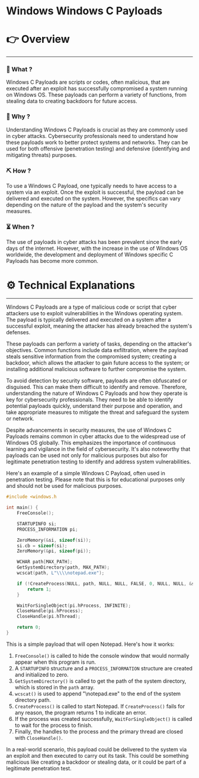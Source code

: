 # Windows Windows C Payloads


# 👉 Overview

---

### 👀 What ?

Windows C Payloads are scripts or codes, often malicious, that are executed after an exploit has successfully compromised a system running on Windows OS. These payloads can perform a variety of functions, from stealing data to creating backdoors for future access.


### 🧐 Why ?

Understanding Windows C Payloads is crucial as they are commonly used in cyber attacks. Cybersecurity professionals need to understand how these payloads work to better protect systems and networks. They can be used for both offensive (penetration testing) and defensive (identifying and mitigating threats) purposes.


### ⛏️ How ?

To use a Windows C Payload, one typically needs to have access to a system via an exploit. Once the exploit is successful, the payload can be delivered and executed on the system. However, the specifics can vary depending on the nature of the payload and the system's security measures.


### ⏳ When ?

The use of payloads in cyber attacks has been prevalent since the early days of the internet. However, with the increase in the use of Windows OS worldwide, the development and deployment of Windows specific C Payloads has become more common.


# ⚙️ Technical Explanations

---

Windows C Payloads are a type of malicious code or script that cyber attackers use to exploit vulnerabilities in the Windows operating system. The payload is typically delivered and executed on a system after a successful exploit, meaning the attacker has already breached the system's defenses.

These payloads can perform a variety of tasks, depending on the attacker's objectives. Common functions include data exfiltration, where the payload steals sensitive information from the compromised system; creating a backdoor, which allows the attacker to gain future access to the system; or installing additional malicious software to further compromise the system.

To avoid detection by security software, payloads are often obfuscated or disguised. This can make them difficult to identify and remove. Therefore, understanding the nature of Windows C Payloads and how they operate is key for cybersecurity professionals. They need to be able to identify potential payloads quickly, understand their purpose and operation, and take appropriate measures to mitigate the threat and safeguard the system or network.

Despite advancements in security measures, the use of Windows C Payloads remains common in cyber attacks due to the widespread use of Windows OS globally. This emphasizes the importance of continuous learning and vigilance in the field of cybersecurity. It's also noteworthy that payloads can be used not only for malicious purposes but also for legitimate penetration testing to identify and address system vulnerabilities.

Here's an example of a simple Windows C Payload, often used in penetration testing. Please note that this is for educational purposes only and should not be used for malicious purposes.

```c
#include <windows.h

int main() {
    FreeConsole();

    STARTUPINFO si;
    PROCESS_INFORMATION pi;

    ZeroMemory(&si, sizeof(si));
    si.cb = sizeof(si);
    ZeroMemory(&pi, sizeof(pi));

    WCHAR path[MAX_PATH];
    GetSystemDirectory(path, MAX_PATH);
    wcscat(path, L"\\\\notepad.exe");

    if (!CreateProcess(NULL, path, NULL, NULL, FALSE, 0, NULL, NULL, &si, &pi)) {
        return 1;
    }

    WaitForSingleObject(pi.hProcess, INFINITE);
    CloseHandle(pi.hProcess);
    CloseHandle(pi.hThread);

    return 0;
}

```

This is a simple payload that will open Notepad. Here's how it works:

1. `FreeConsole()` is called to hide the console window that would normally appear when this program is run.
2. A `STARTUPINFO` structure and a `PROCESS_INFORMATION` structure are created and initialized to zero.
3. `GetSystemDirectory()` is called to get the path of the system directory, which is stored in the `path` array.
4. `wcscat()` is used to append "\\notepad.exe" to the end of the system directory path.
5. `CreateProcess()` is called to start Notepad. If `CreateProcess()` fails for any reason, the program returns 1 to indicate an error.
6. If the process was created successfully, `WaitForSingleObject()` is called to wait for the process to finish.
7. Finally, the handles to the process and the primary thread are closed with `CloseHandle()`.

In a real-world scenario, this payload could be delivered to the system via an exploit and then executed to carry out its task. This could be something malicious like creating a backdoor or stealing data, or it could be part of a legitimate penetration test.

